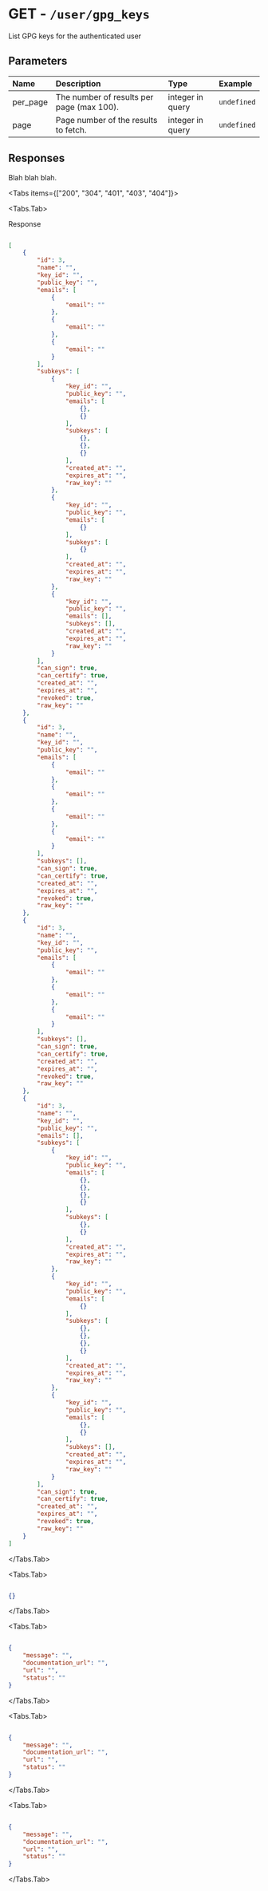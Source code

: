 
# GET - `/user/gpg_keys`

List GPG keys for the authenticated user

## Parameters

| Name | Description | Type | Example |
| :---- | :---- | :---- | :---- |
| per_page  | The number of results per page (max 100). | integer in query | `undefined` |
| page  | Page number of the results to fetch. | integer in query | `undefined` |

## Responses

Blah blah blah.

<Tabs items={["200", "304", "401", "403", "404"]}>

<Tabs.Tab>

Response

```json

[
    {
        "id": 3,
        "name": "",
        "key_id": "",
        "public_key": "",
        "emails": [
            {
                "email": ""
            },
            {
                "email": ""
            },
            {
                "email": ""
            }
        ],
        "subkeys": [
            {
                "key_id": "",
                "public_key": "",
                "emails": [
                    {},
                    {}
                ],
                "subkeys": [
                    {},
                    {},
                    {}
                ],
                "created_at": "",
                "expires_at": "",
                "raw_key": ""
            },
            {
                "key_id": "",
                "public_key": "",
                "emails": [
                    {}
                ],
                "subkeys": [
                    {}
                ],
                "created_at": "",
                "expires_at": "",
                "raw_key": ""
            },
            {
                "key_id": "",
                "public_key": "",
                "emails": [],
                "subkeys": [],
                "created_at": "",
                "expires_at": "",
                "raw_key": ""
            }
        ],
        "can_sign": true,
        "can_certify": true,
        "created_at": "",
        "expires_at": "",
        "revoked": true,
        "raw_key": ""
    },
    {
        "id": 3,
        "name": "",
        "key_id": "",
        "public_key": "",
        "emails": [
            {
                "email": ""
            },
            {
                "email": ""
            },
            {
                "email": ""
            },
            {
                "email": ""
            }
        ],
        "subkeys": [],
        "can_sign": true,
        "can_certify": true,
        "created_at": "",
        "expires_at": "",
        "revoked": true,
        "raw_key": ""
    },
    {
        "id": 3,
        "name": "",
        "key_id": "",
        "public_key": "",
        "emails": [
            {
                "email": ""
            },
            {
                "email": ""
            },
            {
                "email": ""
            }
        ],
        "subkeys": [],
        "can_sign": true,
        "can_certify": true,
        "created_at": "",
        "expires_at": "",
        "revoked": true,
        "raw_key": ""
    },
    {
        "id": 3,
        "name": "",
        "key_id": "",
        "public_key": "",
        "emails": [],
        "subkeys": [
            {
                "key_id": "",
                "public_key": "",
                "emails": [
                    {},
                    {},
                    {},
                    {}
                ],
                "subkeys": [
                    {},
                    {}
                ],
                "created_at": "",
                "expires_at": "",
                "raw_key": ""
            },
            {
                "key_id": "",
                "public_key": "",
                "emails": [
                    {}
                ],
                "subkeys": [
                    {},
                    {},
                    {},
                    {}
                ],
                "created_at": "",
                "expires_at": "",
                "raw_key": ""
            },
            {
                "key_id": "",
                "public_key": "",
                "emails": [
                    {},
                    {}
                ],
                "subkeys": [],
                "created_at": "",
                "expires_at": "",
                "raw_key": ""
            }
        ],
        "can_sign": true,
        "can_certify": true,
        "created_at": "",
        "expires_at": "",
        "revoked": true,
        "raw_key": ""
    }
]

```

</Tabs.Tab>

<Tabs.Tab>



```json

{}

```

</Tabs.Tab>

<Tabs.Tab>



```json

{
    "message": "",
    "documentation_url": "",
    "url": "",
    "status": ""
}

```

</Tabs.Tab>

<Tabs.Tab>



```json

{
    "message": "",
    "documentation_url": "",
    "url": "",
    "status": ""
}

```

</Tabs.Tab>

<Tabs.Tab>



```json

{
    "message": "",
    "documentation_url": "",
    "url": "",
    "status": ""
}

```

</Tabs.Tab>

</Tabs>